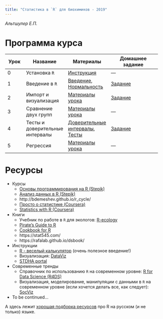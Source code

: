 ```yaml
---
title: "Статистика в `R` для биохимиков - 2019"
---
```


*Альтшулер Е.П.*

# Программа курса

| Урок | Название | Материалы | Домашнее задание |
|------|----------|-----------|------------------|
| 0 | Установка `R` | [Инструкция](lessons/00__R_install.html) |  ---  |
| 1 | Введение в `R` | [Введение](lessons/01_Syntax_intro.html), [Нормальность](lessons/01__norm.html) | [Задание](lessons/01_hw.html) |
| 2 | Импорт и визуализация |  [Материалы урока](lessons/02_Import_correrr.html) |  [Задание](lessons/02_hw.html) |
| 3 | Сравнение двух групп | [Материалы урока](lessons/03_comparisons.html) | --- |
| 4 | Тесты и доверительные интервалы | [Доверительные интервалы](lessons/04_ci.html), [Тесты](lessons/04_comparison_tests.html) | [Задание](lessons/04_hw.html) |
| 5 |  Регрессия | [Материалы урока](lessons/05_regression_new.html) |  --- |

# Ресурсы

+ Курсы
  + [Основы программирования на R (Stepik)](https://stepik.org/course/497/promo)
  + [Анализ данных в R (Stepik)](https://stepik.org/course/129/promo)
  + http://bdemeshev.github.io/r_cycle/
  + [Просто о статистике (Coursera)](https://ru.coursera.org/specializations/prosto-o-statistike)
  + [Statistics with R (Coursera)](https://www.coursera.org/specializations/statistics)
+ Книги
  + Учебник по работе в `R` для экологов: [R-ecology](https://datacarpentry.org/R-ecology-lesson/index.html)
  + [Pirate's Guide to R](https://bookdown.org/ndphillips/YaRrr/)
  + [Cookbook for R](http://www.cookbook-r.com/)
  + https://stat545.com/
  + https://rafalab.github.io/dsbook/
+ Инструкции
  + [R - веселый калькулятор](http://bdemeshev.github.io/r_cycle/cycle_files/08_fancy_calc.html) (очень полезное введение!)
  + Визуализация: [DataViz](https://serialmentor.com/dataviz/)
  + [STDHA portal](http://www.sthda.com/english/)
+ Современные тренды
  + Справочник по использованию `R` на современном уровне: [R for Data Science (R4DS)](https://r4ds.had.co.nz/)
  + Визуализация, моделирование, манипуляции с данными в `R` на современном уровне (если хочется делать все, как следует): [SocViz](http://socviz.co)
+ To be continued...
    
А здесь лежит [хорошая подборка ресурсов](https://github.com/bdemeshev/r_links) про R на русском (и не только) языке.